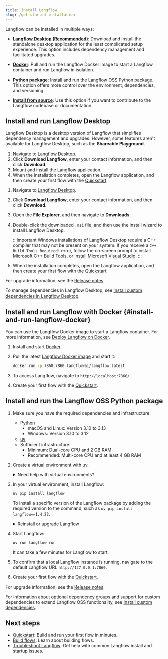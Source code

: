 ```yaml
---
title: Install Langflow
slug: /get-started-installation
---
```



Langflow can be installed in multiple ways:

* [**Langflow Desktop (Recommended)**](#install-and-run-langflow-desktop): Download and install the standalone desktop application for the least complicated setup experience.
This option includes dependency management and facilitated upgrades.

* [**Docker**](#install-and-run-langflow-docker): Pull and run the Langflow Docker image to start a Langflow container and run Langflow in isolation.

* [**Python package**](#install-and-run-the-langflow-oss-python-package): Install and run the Langflow OSS Python package.
This option offers more control over the environment, dependencies, and versioning.

* [**Install from source**](/contributing-how-to-contribute#install-langflow-from-source): Use this option if you want to contribute to the Langflow codebase or documentation.

## Install and run Langflow Desktop

Langflow Desktop is a desktop version of Langflow that simplifies dependency management and upgrades.
However, some features aren't available for Langflow Desktop, such as the **Shareable Playground**.

<Tabs>
<TabItem value="macos" label="macOS" default>

1. Navigate to [Langflow Desktop](https://www.autonomize.ai/desktop).
2. Click **Download Langflow**, enter your contact information, and then click **Download**.
3. Mount and install the Langflow application.
4. When the installation completes, open the Langflow application, and then create your first flow with the [Quickstart](/get-started-quickstart).

</TabItem>
<TabItem value="Windows" label="Windows">

1. Navigate to [Langflow Desktop](https://www.autonomize.ai/desktop).
2. Click **Download Langflow**, enter your contact information, and then click **Download**.
3. Open the **File Explorer**, and then navigate to **Downloads**.
4. Double-click the downloaded `.msi` file, and then use the install wizard to install Langflow Desktop.

    :::important
    Windows installations of Langflow Desktop require a C++ compiler that may not be present on your system. If you receive a `C++ Build Tools Required!` error, follow the on-screen prompt to install Microsoft C++ Build Tools, or [install Microsoft Visual Studio](https://visualstudio.microsoft.com/downloads/).
    :::

5. When the installation completes, open the Langflow application, and then create your first flow with the [Quickstart](/get-started-quickstart).

</TabItem>
</Tabs>

For upgrade information, see the [Release notes](/release-notes).

To manage dependencies in Langflow Desktop, see [Install custom dependencies in Langflow Desktop](/install-custom-dependencies#langflow-desktop).

## Install and run Langflow with Docker {#install-and-run-langflow-docker}

You can use the Langflow Docker image to start a Langflow container.
For more information, see [Deploy Langflow on Docker](/deployment-docker).

1. Install and start [Docker](https://docs.docker.com/).

2. Pull the latest [Langflow Docker image](https://hub.docker.com/r/langflowai/langflow) and start it:

    ```bash
    docker run -p 7860:7860 langflowai/langflow:latest
    ```

3. To access Langflow, navigate to `http://localhost:7860/`.

4. Create your first flow with the [Quickstart](/get-started-quickstart).

## Install and run the Langflow OSS Python package

1. Make sure you have the required dependencies and infrastructure:

    - [Python](https://www.python.org/downloads/release/python-3100/)
       - macOS and Linux: Version 3.10 to 3.13
       - Windows: Version 3.10 to 3.12
    - [uv](https://docs.astral.sh/uv/getting-started/installation/)
    - Sufficient infrastructure:
       - Minimum: Dual-core CPU and 2 GB RAM
       - Recommended: Multi-core CPU and at least 4 GB RAM

2. Create a virtual environment with [uv](https://docs.astral.sh/uv/pip/environments).

    <details>
    <summary>Need help with virtual environments?</summary>

    Virtual environments ensure Langflow is installed in an isolated, fresh environment.
    To create a new virtual environment, do the following.

        <Tabs>
        <TabItem value="linux-macos" label="Linux or macOS" default>

        1. Navigate to where you want your virtual environment to be created, and then create it with `uv`:

            ```shell
            uv venv VENV_NAME
            ```

            Replace `VENV_NAME` with a name for your virtual environment.

        2. Start the virtual environment:

            ```shell
            source VENV_NAME/bin/activate
            ```

            Your shell's prompt changes to display that you're currently working in a virtual environment:

            ```text
            (VENV_NAME) ➜  langflow git:(main) ✗
            ```

        3. To deactivate the virtual environment and return to your regular shell, type `deactivate`.

            When activated, the virtual environment temporarily modifies your `PATH` variable to prioritize packages installed within the virtual environment.
            To avoid conflicts with other projects, it's a good idea to deactivate your virtual environment when you're done working in it.

            To delete the virtual environment, type `rm -rf VENV_NAME`.
            This completely removes the virtual environment directory and its contents.

        </TabItem>
        <TabItem value="Windows" label="Windows">

        1. Navigate to where you want your virtual environment to be created, and create it with `uv`.

            ```shell
            uv venv VENV_NAME
            ```

            Replace `VENV_NAME` with a name for your virtual environment.

        2. Start the virtual environment:

            ```shell
            VENV_NAME\Scripts\activate
            ```

            Your shell's prompt changes to display that you're currently working in a virtual environment:

            ```text
            (VENV_NAME) PS C:/users/username/langflow-dir>
            ```

        3. To deactivate the virtual environment and return to your regular shell, type `deactivate`.

            When activated, the virtual environment temporarily modifies your `PATH` variable to prioritize packages installed within the virtual environment.
            To avoid conflicts with other projects, it's a good idea to deactivate your virtual environment when you're done working in it.

            To delete the virtual environment, type `Remove-Item VENV_NAME`.
            This completely removes the virtual environment directory and its contents.

        </TabItem>
        </Tabs>

    </details>

3. In your virtual environment, install Langflow:

    ```bash
    uv pip install langflow
    ```

    To install a specific version of the Langflow package by adding the required version to the command, such as `uv pip install langflow==1.4.22`.

    <details>
    <summary>Reinstall or upgrade Langflow</summary>

    To reinstall Langflow and all of its dependencies, run `uv pip install langflow --force-reinstall`.

    To upgrade Langflow to the latest version, run `uv pip install langflow -U`.
    However, the Langflow team recommends taking steps to backup your existing installation before you upgrade Langflow.
    For more information, see [Prepare to upgrade](/release-notes#prepare-to-upgrade).

    </details>

4. Start Langflow:

    ```bash
    uv run langflow run
    ```

    It can take a few minutes for Langflow to start.

5. To confirm that a local Langflow instance is running, navigate to the default Langflow URL `http://127.0.0.1:7860`.

6. Create your first flow with the [Quickstart](/get-started-quickstart).

For upgrade information, see the [Release notes](/release-notes).

For information about optional dependency groups and support for custom dependencies to extend Langflow OSS functionality, see [Install custom dependencies](/install-custom-dependencies).

## Next steps

* [Quickstart](/get-started-quickstart): Build and run your first flow in minutes.
* [Build flows](/concepts-flows): Learn about building flows.
* [Troubleshoot Langflow](/troubleshoot): Get help with common Langflow install and startup issues.